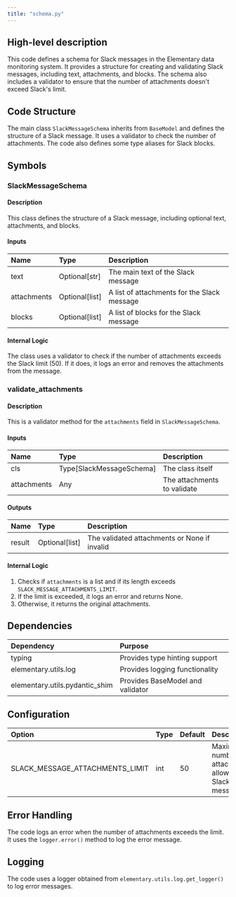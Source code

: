 ```yaml
---
title: "schema.py"
---
```


## High-level description
This code defines a schema for Slack messages in the Elementary data monitoring system. It provides a structure for creating and validating Slack messages, including text, attachments, and blocks. The schema also includes a validator to ensure that the number of attachments doesn't exceed Slack's limit.

## Code Structure
The main class `SlackMessageSchema` inherits from `BaseModel` and defines the structure of a Slack message. It uses a validator to check the number of attachments. The code also defines some type aliases for Slack blocks.

## Symbols

### SlackMessageSchema
#### Description
This class defines the structure of a Slack message, including optional text, attachments, and blocks.

#### Inputs
| Name | Type | Description |
|:-----|:-----|:------------|
| text | Optional[str] | The main text of the Slack message |
| attachments | Optional[list] | A list of attachments for the Slack message |
| blocks | Optional[list] | A list of blocks for the Slack message |

#### Internal Logic
The class uses a validator to check if the number of attachments exceeds the Slack limit (50). If it does, it logs an error and removes the attachments from the message.

### validate_attachments
#### Description
This is a validator method for the `attachments` field in `SlackMessageSchema`.

#### Inputs
| Name | Type | Description |
|:-----|:-----|:------------|
| cls | Type[SlackMessageSchema] | The class itself |
| attachments | Any | The attachments to validate |

#### Outputs
| Name | Type | Description |
|:-----|:-----|:------------|
| result | Optional[list] | The validated attachments or None if invalid |

#### Internal Logic
1. Checks if `attachments` is a list and if its length exceeds `SLACK_MESSAGE_ATTACHMENTS_LIMIT`.
2. If the limit is exceeded, it logs an error and returns None.
3. Otherwise, it returns the original attachments.

## Dependencies
| Dependency | Purpose |
|:-----------|:--------|
| typing | Provides type hinting support |
| elementary.utils.log | Provides logging functionality |
| elementary.utils.pydantic_shim | Provides BaseModel and validator |

## Configuration
| Option | Type | Default | Description |
|:-------|:-----|:--------|:------------|
| SLACK_MESSAGE_ATTACHMENTS_LIMIT | int | 50 | Maximum number of attachments allowed in a Slack message |

## Error Handling
The code logs an error when the number of attachments exceeds the limit. It uses the `logger.error()` method to log the error message.

## Logging
The code uses a logger obtained from `elementary.utils.log.get_logger()` to log error messages.